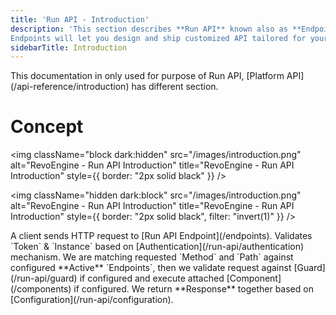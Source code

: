 ```yaml
---
title: 'Run API - Introduction'
description: 'This section describes **Run API** known also as **Endpoints**.
Endpoints will let you design and ship customized API tailored for your needs in matter of seconds.'
sidebarTitle: Introduction
---
```


<Note>
    This documentation in only used for purpose of Run API, [Platform API](/api-reference/introduction) has different section.
</Note>

# Concept

<img
    className="block dark:hidden"
    src="/images/introduction.png"
    alt="RevoEngine - Run API Introduction"
    title="RevoEngine - Run API Introduction"
    style={{ border: "2px solid black" }}
/>

<img
    className="hidden dark:block"
    src="/images/introduction.png"
    alt="RevoEngine - Run API Introduction"
    title="RevoEngine - Run API Introduction"
    style={{ border: "2px solid black", filter: "invert(1)" }}
/>

<Steps>
    <Step title="Firstly">
        A client sends HTTP request to [Run API Endpoint](/endpoints).
    </Step>
    <Step title="Secondly">
        Validates `Token` & `Instance` based on [Authentication](/run-api/authentication) mechanism.
    </Step>
    <Step title="Moreover">
        We are matching requested `Method` and `Path` against configured **Active** `Endpoints`, then we validate request against [Guard](/run-api/guard) if configured and execute attached [Component](/components) if configured.
    </Step>
    <Step title="Lastly">
        We return **Response** together based on [Configuration](/run-api/configuration).
    </Step>
</Steps>
